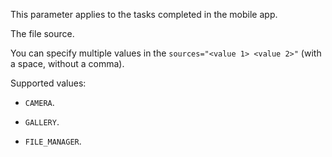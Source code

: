 <Note mode="note" title="Note">

This parameter applies to the tasks completed in the mobile app.

</Note>

The file source.

You can specify multiple values in the `sources="<value 1> <value 2>"` (with a space, without a comma).

Supported values:

- `CAMERA`.

- `GALLERY`.

- `FILE_MANAGER`.

